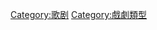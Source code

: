{{Catnav|頁面分類|各種主題的頁面分類|類型|藝術類型|戲劇類型}}
{{Catnav|頁面分類|人类社会|文化|音乐|歌剧}}
{{Catnav|頁面分類|人类社会|文化|戏剧|歌剧}}
{{Catnav|頁面分類|人类社会|文化|戏剧|戲劇類型}}
{{Catnav|頁面分類|人文學科|艺术|藝術類型|戲劇類型}}
{{Catnav|頁面分類|人文學科|文学|戏剧|歌剧}}
{{Catnav|頁面分類|人文學科|文学|戏剧|戲劇類型}}

{{catmore}}
[[Category:歌剧|Category:歌剧]]
[[Category:戲劇類型|Category:戲劇類型]]